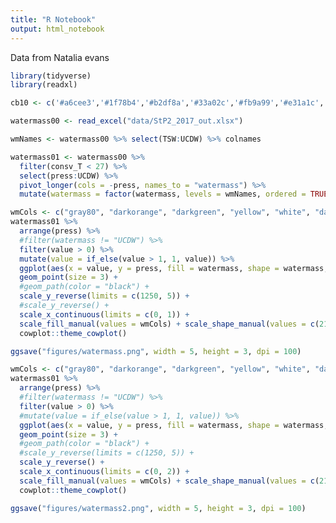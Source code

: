 ```yaml
---
title: "R Notebook"
output: html_notebook
---
```

Data from Natalia evans

```r
library(tidyverse)
library(readxl)
```

```r
cb10 <- c('#a6cee3','#1f78b4','#b2df8a','#33a02c','#fb9a99','#e31a1c','#fdbf6f','#ff7f00','#cab2d6','#6a3d9a')
```


```r
watermass00 <- read_excel("data/StP2_2017_out.xlsx")
```

```r
wmNames <- watermass00 %>% select(TSW:UCDW) %>% colnames
```


```r
watermass01 <- watermass00 %>% 
  filter(consv_T < 27) %>%
  select(press:UCDW) %>% 
  pivot_longer(cols = -press, names_to = "watermass") %>%
  mutate(watermass = factor(watermass, levels = wmNames, ordered = TRUE))
```

```r
wmCols <- c("gray80", "darkorange", "darkgreen", "yellow", "white", "darkblue", "black")
watermass01 %>% 
  arrange(press) %>%
  #filter(watermass != "UCDW") %>%
  filter(value > 0) %>%
  mutate(value = if_else(value > 1, 1, value)) %>%
  ggplot(aes(x = value, y = press, fill = watermass, shape = watermass, group = watermass)) +
  geom_point(size = 3) +
  #geom_path(color = "black") +
  scale_y_reverse(limits = c(1250, 5)) +
  #scale_y_reverse() +
  scale_x_continuous(limits = c(0, 1)) +
  scale_fill_manual(values = wmCols) + scale_shape_manual(values = c(21:25, 21:25)) +
  cowplot::theme_cowplot()
```

```r
ggsave("figures/watermass.png", width = 5, height = 3, dpi = 100)
```

```r
wmCols <- c("gray80", "darkorange", "darkgreen", "yellow", "white", "darkblue", "black")
watermass01 %>% 
  arrange(press) %>%
  #filter(watermass != "UCDW") %>%
  filter(value > 0) %>%
  #mutate(value = if_else(value > 1, 1, value)) %>%
  ggplot(aes(x = value, y = press, fill = watermass, shape = watermass, group = watermass)) +
  geom_point(size = 3) +
  #geom_path(color = "black") +
  #scale_y_reverse(limits = c(1250, 5)) +
  scale_y_reverse() +
  scale_x_continuous(limits = c(0, 2)) +
  scale_fill_manual(values = wmCols) + scale_shape_manual(values = c(21:25, 21:25)) +
  cowplot::theme_cowplot()
```

```r
ggsave("figures/watermass2.png", width = 5, height = 3, dpi = 100)
```


